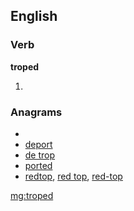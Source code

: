 ==English==

===Verb===
'''troped'''

# {{past of|[[trope]]}}

===Anagrams===
* {{alphagram|deoprt}}
* [[deport#English|deport]]
* [[de trop#English|de trop]]
* [[ported#English|ported]]
* [[redtop#English|redtop]], [[red top#English|red top]], [[red-top#English|red-top]]

[[mg:troped]]